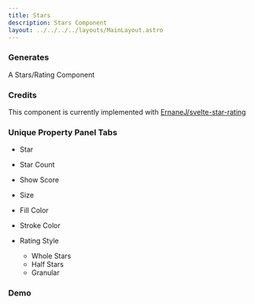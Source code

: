 ```yaml
---
title: Stars
description: Stars Component
layout: ../../../../layouts/MainLayout.astro
---
```



### Generates

A Stars/Rating Component

### Credits

This component is currently implemented with <a href="https://github.com/ErnaneJ/svelte-star-rating" target="_blank">ErnaneJ/svelte-star-rating</a>

### Unique Property Panel Tabs

- Star
- Star Count
- Show Score
- Size
- Fill Color
- Stroke Color

- Rating Style

  - Whole Stars
  - Half Stars
  - Granular

### Demo

<Demo client:load />
